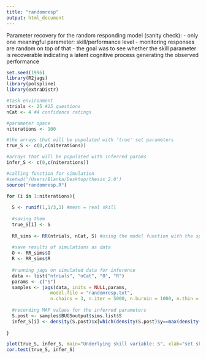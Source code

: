 ```yaml
---
title: "randomresp"
output: html_document
---
```

Parameter recovery for the random responding model (sanity check):
- only one meaningful parameter: skill/performance level
- monitoring responses are random on top of that
- the goal was to see whether the skill parameter is recoverable indicating a latent cognitive process generating the observed performance

```r
set.seed(1996)
library(R2jags)
library(polspline)
library(extraDistr)

#task environment
ntrials <- 25 #25 questions
nCat <- 4 #4 confidence ratings

#parameter space
niterations <- 100

#the arrays that will be populated with 'true' set parameters
true_S <- c(0,c(niterations))

#arrays that will be populated with inferred params
infer_S <- c(0,c(niterations))

#calling function for simulation
#setwd('/Users/Blanka/Desktop/thesis_2.0')
source("randomresp.R")

for (i in 1:niterations){
  
  S <- runif(1,1/3,1) #mean = real skill
  
  #saving them
  true_S[i] <- S
  
  RR_sims <- RR(ntrials, nCat, S) #using the model function with the specified input
  
  #save results of simulations as data
  O <- RR_sims$O
  R <- RR_sims$R
  
  #running jags on simulated data for inference
  data <- list("ntrials", "nCat", "O", "R")
  params <- c("S")
  samples <- jags(data, inits = NULL,params,
                model.file = "randomresp.txt",
                n.chains = 3, n.iter = 5000, n.burnin = 1000, n.thin = 1)
  
  #recording MAP values for the inferred parameters
  S.post <- samples$BUGSoutput$sims.list$S
  infer_S[i] <- density(S.post)$x[which(density(S.post)$y==max(density(S.post)$y))]
  
}

```

```r
plot(true_S, infer_S, main="Underlying skill variable: S", xlab="set skill parameter", ylab="inferred skill parameter")
cor.test(true_S, infer_S)
```



